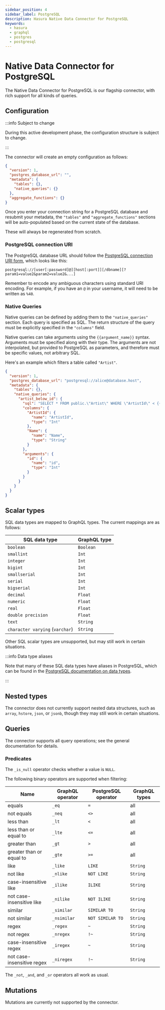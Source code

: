 ```yaml
---
sidebar_position: 4
sidebar_label: PostgreSQL
description: Hasura Native Data Connector for PostgreSQL
keywords:
  - hasura
  - graphql
  - postgres
  - postgresql
---
```


# Native Data Connector for PostgreSQL

The Native Data Connector for PostgreSQL is our flagship connector, with rich support for all kinds of queries.

## Configuration

:::info Subject to change

During this active development phase, the configuration structure is subject to change.

:::

The connector will create an empty configuration as follows:

```json
{
  "version": 1,
  "postgres_database_url": "",
  "metadata": {
    "tables": {},
    "native_queries": {}
  },
  "aggregate_functions": {}
}
```

Once you enter your connection string for a PostgreSQL database and resubmit your metadata, the `"tables"` and
`"aggregate_functions"` sections will be auto-populated based on the current state of the database.

These will always be regenerated from scratch.

### PostgreSQL connection URI

The PostgreSQL database URL should follow the [PostgreSQL connection URI form][libpq: Connection Strings], which looks
like this:

```
postgresql://[user[:password]@][host[:port]][/dbname][?param1=value2&param2=value2&...]
```

Remember to encode any ambiguous characters using standard URI encoding. For example, if you have an `@` in your
username, it will need to be written as `%40`.

[libpq: Connection Strings]: https://www.postgresql.org/docs/current/libpq-connect.html#LIBPQ-CONNSTRING

### Native Queries

Native queries can be defined by adding them to the `"native_queries"` section. Each query is specified as SQL. The
return structure of the query must be explicitly specified in the `"columns"` field.

Native queries can take arguments using the `{{argument_name}}` syntax. Arguments must be specified along with their
type. The arguments are not interpolated, but provided to PostgreSQL as parameters, and therefore must be specific
values, not arbitrary SQL.

Here's an example which filters a table called `"Artist"`.

```json
{
  "version": 1,
  "postgres_database_url": "postgresql://alice@database.host",
  "metadata": {
    "tables": {},
    "native_queries": {
      "artist_below_id": {
        "sql": "SELECT * FROM public.\"Artist\" WHERE \"ArtistId\" < {{id}}",
        "columns": {
          "ArtistId": {
            "name": "ArtistId",
            "type": "Int"
          },
          "Name": {
            "name": "Name",
            "type": "String"
          }
        },
        "arguments": {
          "id": {
            "name": "id",
            "type": "Int"
          }
        }
      }
    }
  }
}
```

## Scalar types

SQL data types are mapped to GraphQL types. The current mappings are as follows:

| SQL data type                   | GraphQL type |
| ------------------------------- | ------------ |
| `boolean`                       | `Boolean`    |
| `smallint`                      | `Int`        |
| `integer`                       | `Int`        |
| `bigint`                        | `Int`        |
| `smallserial`                   | `Int`        |
| `serial`                        | `Int`        |
| `bigserial`                     | `Int`        |
| `decimal`                       | `Float`      |
| `numeric`                       | `Float`      |
| `real`                          | `Float`      |
| `double precision`              | `Float`      |
| `text`                          | `String`     |
| `character varying` (`varchar`) | `String`     |

Other SQL scalar types are unsupported, but may still work in certain situations.

:::info Data type aliases

Note that many of these SQL data types have aliases in PostgreSQL, which can be found in the [PostgreSQL documentation
on data types][PostgreSQL: data types].

[PostgreSQL: data types]: https://www.postgresql.org/docs/current/datatype.html

:::

## Nested types

The connector does not currently support nested data structures, such as `array`, `hstore`, `json`, or `jsonb`, though
they may still work in certain situations.

## Queries

The connector supports all query operations; see the general documentation for details.

### Predicates

The `_is_null` operator checks whether a value is `NULL`.

The following binary operators are supported when filtering:

| Name                       | GraphQL operator | PostgreSQL operator | GraphQL types |
| -------------------------- | ---------------- | ------------------- | ------------- |
| equals                     | `_eq`            | `=`                 | all           |
| not equals                 | `_neq`           | `<>`                | all           |
| less than                  | `_lt`            | `<`                 | all           |
| less than or equal to      | `_lte`           | `<=`                | all           |
| greater than               | `_gt`            | `>`                 | all           |
| greater than or equal to   | `_gte`           | `>=`                | all           |
| like                       | `_like`          | `LIKE`              | `String`      |
| not like                   | `_nlike`         | `NOT LIKE`          | `String`      |
| case-insensitive like      | `_ilike`         | `ILIKE`             | `String`      |
| not case-insensitive like  | `_nilike`        | `NOT ILIKE`         | `String`      |
| similar                    | `_similar`       | `SIMILAR TO`        | `String`      |
| not similar                | `_nsimilar`      | `NOT SIMILAR TO`    | `String`      |
| regex                      | `_regex`         | `~`                 | `String`      |
| not regex                  | `_nregex`        | `!~`                | `String`      |
| case-insensitive regex     | `_iregex`        | `~`                 | `String`      |
| not case-insensitive regex | `_niregex`       | `!~`                | `String`      |

The `_not`, `_and`, and `_or` operators all work as usual.

## Mutations

Mutations are currently not supported by the connector.
